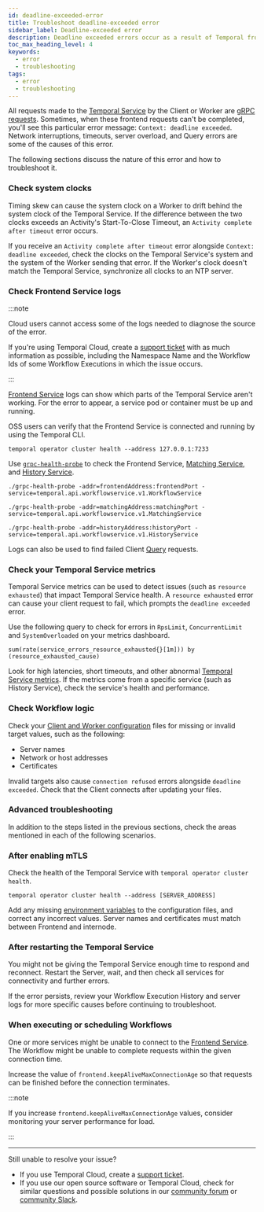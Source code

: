 ```yaml
---
id: deadline-exceeded-error
title: Troubleshoot deadline-exceeded error
sidebar_label: Deadline-exceeded error
description: Deadline exceeded errors occur as a result of Temporal frontend requests failing. This guide provides troubleshooting solutions.
toc_max_heading_level: 4
keywords:
  - error
  - troubleshooting
tags:
  - error
  - troubleshooting
---
```


All requests made to the [Temporal Service](/clusters) by the Client or Worker are [gRPC requests](https://grpc.io/docs/what-is-grpc/core-concepts/#deadlines).
Sometimes, when these frontend requests can't be completed, you'll see this particular error message: `Context: deadline exceeded`.
Network interruptions, timeouts, server overload, and Query errors are some of the causes of this error.

The following sections discuss the nature of this error and how to troubleshoot it.

### Check system clocks

Timing skew can cause the system clock on a Worker to drift behind the system clock of the Temporal Service.
If the difference between the two clocks exceeds an Activity's Start-To-Close Timeout, an `Activity complete after timeout` error occurs.

If you receive an `Activity complete after timeout` error alongside `Context: deadline exceeded`, check the clocks on the Temporal Service's system and the system of the Worker sending that error.
If the Worker's clock doesn't match the Temporal Service, synchronize all clocks to an NTP server.

### Check Frontend Service logs

:::note

Cloud users cannot access some of the logs needed to diagnose the source of the error.

If you're using Temporal Cloud, create a [support ticket](/cloud/support#support-ticket) with as much information as possible, including the Namespace Name and the Workflow Ids of some Workflow Executions in which the issue occurs.

:::

[Frontend Service](/clusters#frontend-service) logs can show which parts of the Temporal Service aren't working.
For the error to appear, a service pod or container must be up and running.

OSS users can verify that the Frontend Service is connected and running by using the Temporal CLI.

```
temporal operator cluster health --address 127.0.0.1:7233
```

Use [`grpc-health-probe`](https://github.com/grpc-ecosystem/grpc-health-probe) to check the Frontend Service, [Matching Service](/clusters#matching-service), and [History Service](/clusters#history-service).

```
./grpc-health-probe -addr=frontendAddress:frontendPort -service=temporal.api.workflowservice.v1.WorkflowService

./grpc-health-probe -addr=matchingAddress:matchingPort -service=temporal.api.workflowservice.v1.MatchingService

./grpc-health-probe -addr=historyAddress:historyPort -service=temporal.api.workflowservice.v1.HistoryService
```

Logs can also be used to find failed Client [Query](/workflows#query) requests.

### Check your Temporal Service metrics

Temporal Service metrics can be used to detect issues (such as `resource exhausted`) that impact Temporal Service health.
A `resource exhausted` error can cause your client request to fail, which prompts the `deadline exceeded` error.

Use the following query to check for errors in `RpsLimit`, `ConcurrentLimit` and `SystemOverloaded` on your metrics dashboard.

```
sum(rate(service_errors_resource_exhausted{}[1m])) by (resource_exhausted_cause)
```

Look for high latencies, short timeouts, and other abnormal [Temporal Service metrics](/references/cluster-metrics).
If the metrics come from a specific service (such as History Service), check the service's health and performance.

### Check Workflow logic

Check your [Client and Worker configuration](/references/configuration) files for missing or invalid target values, such as the following:

- Server names
- Network or host addresses
- Certificates

Invalid targets also cause `connection refused` errors alongside `deadline exceeded`.
Check that the Client connects after updating your files.

### Advanced troubleshooting

In addition to the steps listed in the previous sections, check the areas mentioned in each of the following scenarios.

### After enabling mTLS

Check the health of the Temporal Service with `temporal operator cluster health`.

```
temporal operator cluster health --address [SERVER_ADDRESS]
```

Add any missing [environment variables](/references/web-ui-environment-variables) to the configuration files, and correct any incorrect values.
Server names and certificates must match between Frontend and internode.

### After restarting the Temporal Service

You might not be giving the Temporal Service enough time to respond and reconnect.
Restart the Server, wait, and then check all services for connectivity and further errors.

If the error persists, review your Workflow Execution History and server logs for more specific causes before continuing to troubleshoot.

### When executing or scheduling Workflows

One or more services might be unable to connect to the [Frontend Service](/clusters#frontend-service).
The Workflow might be unable to complete requests within the given connection time.

Increase the value of `frontend.keepAliveMaxConnectionAge` so that requests can be finished before the connection terminates.

:::note

If you increase `frontend.keepAliveMaxConnectionAge` values, consider monitoring your server performance for load.

:::

---

Still unable to resolve your issue?

- If you use Temporal Cloud, create a [support ticket](/cloud/support#support-ticket).
- If you use our open source software or Temporal Cloud, check for similar questions and possible solutions in our [community forum](https://community.temporal.io) or [community Slack](https://temporal.io/slack).
